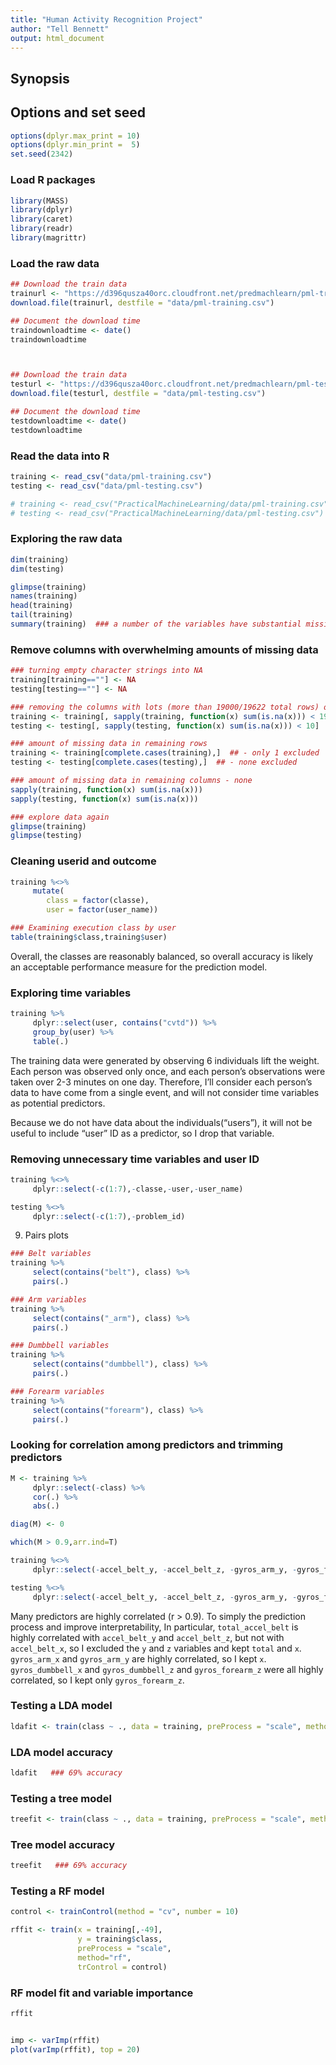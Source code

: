 ```yaml
---
title: "Human Activity Recognition Project"
author: "Tell Bennett"
output: html_document
---
```




Synopsis
--------




Options and set seed
---------------

```r
options(dplyr.max_print = 10)
options(dplyr.min_print =  5)
set.seed(2342)
```

  

### Load R packages

```r
library(MASS)
library(dplyr)
library(caret)
library(readr)
library(magrittr)
```

  
  
  

### Load the raw data

```r
## Download the train data 
trainurl <- "https://d396qusza40orc.cloudfront.net/predmachlearn/pml-training.csv"
download.file(trainurl, destfile = "data/pml-training.csv")

## Document the download time
traindownloadtime <- date()
traindownloadtime



## Download the train data 
testurl <- "https://d396qusza40orc.cloudfront.net/predmachlearn/pml-testing.csv"
download.file(testurl, destfile = "data/pml-testing.csv")

## Document the download time
testdownloadtime <- date()
testdownloadtime

```

  
  
  

### Read the data into R

```r
training <- read_csv("data/pml-training.csv")
testing <- read_csv("data/pml-testing.csv")

# training <- read_csv("PracticalMachineLearning/data/pml-training.csv")  ## for console use
# testing <- read_csv("PracticalMachineLearning/data/pml-testing.csv")  ## for console use
```

  
  
  

### Exploring the raw data
```r
dim(training)
dim(testing)

glimpse(training)
names(training)
head(training)
tail(training)
summary(training)  ### a number of the variables have substantial missing data
```



### Remove columns with overwhelming amounts of missing data
```r

### turning empty character strings into NA
training[training==""] <- NA 
testing[testing==""] <- NA 

### removing the columns with lots (more than 19000/19622 total rows) of missing data
training <- training[, sapply(training, function(x) sum(is.na(x))) < 19000]
testing <- testing[, sapply(testing, function(x) sum(is.na(x))) < 10]   ### no column has more than 1 NA now

### amount of missing data in remaining rows 
training <- training[complete.cases(training),]  ## - only 1 excluded
testing <- testing[complete.cases(testing),]  ## - none excluded

### amount of missing data in remaining columns - none
sapply(training, function(x) sum(is.na(x)))
sapply(testing, function(x) sum(is.na(x)))

### explore data again
glimpse(training)
glimpse(testing)
```

  
  
  

### Cleaning userid and outcome
```r
training %<>%
     mutate(
        class = factor(classe),
        user = factor(user_name))

### Examining execution class by user
table(training$class,training$user)

```
Overall, the classes are reasonably balanced, so overall accuracy is likely an acceptable
performance measure for the prediction model.
  
  
  
  
### Exploring time variables
```r

training %>%
     dplyr::select(user, contains("cvtd")) %>%
     group_by(user) %>%
     table(.)
```
The training data were generated by observing 6 individuals lift the weight. Each person
was observed only once, and each person's observations were taken over 2-3 minutes on one day.
Therefore, I'll consider each person's data to have come from a single event, and will
not consider time variables as potential predictors. 

Because we do not have data about the individuals("users"), it will not be useful
to include "user" ID as a predictor, so I drop that variable.



### Removing unnecessary time variables and user ID
```r
training %<>%
     dplyr::select(-c(1:7),-classe,-user,-user_name)

testing %<>%
     dplyr::select(-c(1:7),-problem_id)
```



9) Pairs plots
```r

### Belt variables
training %>%
     select(contains("belt"), class) %>%
     pairs(.)

### Arm variables
training %>%
     select(contains("_arm"), class) %>%
     pairs(.)

### Dumbbell variables
training %>%
     select(contains("dumbbell"), class) %>%
     pairs(.)

### Forearm variables
training %>%
     select(contains("forearm"), class) %>%
     pairs(.)
```



### Looking for correlation among predictors and trimming predictors
```r

M <- training %>%
     dplyr::select(-class) %>%
     cor(.) %>%
     abs(.)

diag(M) <- 0

which(M > 0.9,arr.ind=T)

training %<>%
     dplyr::select(-accel_belt_y, -accel_belt_z, -gyros_arm_y, -gyros_forearm_z)

testing %<>%
     dplyr::select(-accel_belt_y, -accel_belt_z, -gyros_arm_y, -gyros_forearm_z)
```
Many predictors are highly correlated (r > 0.9). To simply the prediction process and improve interpretability, 
In particular, `total_accel_belt` is highly correlated with `accel_belt_y` and `accel_belt_z`, but not with `accel_belt_x`, so I excluded the `y` and `z` variables and kept `total` and `x`. `gyros_arm_x` and `gyros_arm_y` are highly correlated, so I kept `x`. `gyros_dumbbell_x` and `gyros_dumbbell_z` and `gyros_forearm_z` were all highly correlated, so I kept
only `gyros_forearm_z`.

  

### Testing a LDA model
```r

ldafit <- train(class ~ ., data = training, preProcess = "scale", method="lda")
```


### LDA model accuracy
```r

ldafit   ### 69% accuracy
```




### Testing a tree model
```r
treefit <- train(class ~ ., data = training, preProcess = "scale", method="rpart")
```


### Tree model accuracy
```r

treefit   ### 69% accuracy
```




### Testing a RF model
```r

control <- trainControl(method = "cv", number = 10)

rffit <- train(x = training[,-49], 
               y = training$class, 
               preProcess = "scale", 
               method="rf",
               trControl = control)
```




### RF model fit and variable importance
```r
rffit


imp <- varImp(rffit)
plot(varImp(rffit), top = 20)
```


